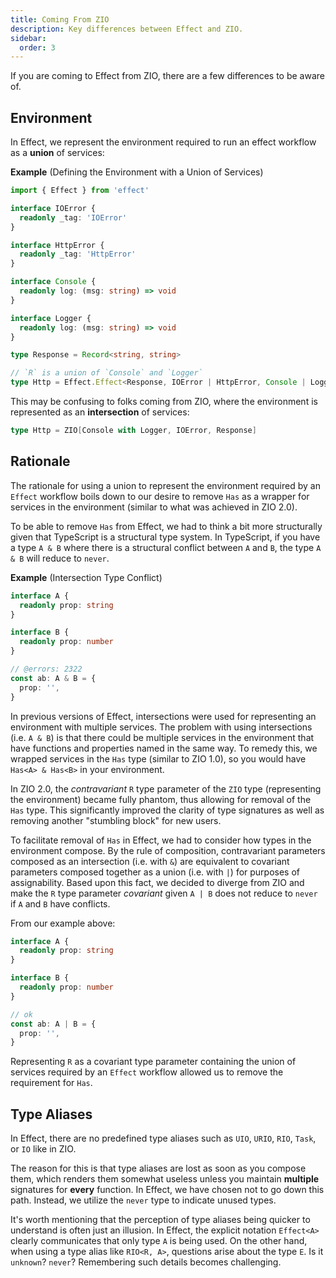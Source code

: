 ```yaml
---
title: Coming From ZIO
description: Key differences between Effect and ZIO.
sidebar:
  order: 3
---
```


If you are coming to Effect from ZIO, there are a few differences to be aware of.

## Environment

In Effect, we represent the environment required to run an effect workflow as a **union** of services:

**Example** (Defining the Environment with a Union of Services)

```ts twoslash "Console | Logger"
import { Effect } from 'effect'

interface IOError {
  readonly _tag: 'IOError'
}

interface HttpError {
  readonly _tag: 'HttpError'
}

interface Console {
  readonly log: (msg: string) => void
}

interface Logger {
  readonly log: (msg: string) => void
}

type Response = Record<string, string>

// `R` is a union of `Console` and `Logger`
type Http = Effect.Effect<Response, IOError | HttpError, Console | Logger>
```

This may be confusing to folks coming from ZIO, where the environment is represented as an **intersection** of services:

```scala showLineNumbers=false
type Http = ZIO[Console with Logger, IOError, Response]
```

## Rationale

The rationale for using a union to represent the environment required by an `Effect` workflow boils down to our desire to remove `Has` as a wrapper for services in the environment (similar to what was achieved in ZIO 2.0).

To be able to remove `Has` from Effect, we had to think a bit more structurally given that TypeScript is a structural type system. In TypeScript, if you have a type `A & B` where there is a structural conflict between `A` and `B`, the type `A & B` will reduce to `never`.

**Example** (Intersection Type Conflict)

```ts twoslash
interface A {
  readonly prop: string
}

interface B {
  readonly prop: number
}

// @errors: 2322
const ab: A & B = {
  prop: '',
}
```

In previous versions of Effect, intersections were used for representing an environment with multiple services. The problem with using intersections (i.e. `A & B`) is that there could be multiple services in the environment that have functions and properties named in the same way. To remedy this, we wrapped services in the `Has` type (similar to ZIO 1.0), so you would have `Has<A> & Has<B>` in your environment.

In ZIO 2.0, the _contravariant_ `R` type parameter of the `ZIO` type (representing the environment) became fully phantom, thus allowing for removal of the `Has` type. This significantly improved the clarity of type signatures as well as removing another "stumbling block" for new users.

To facilitate removal of `Has` in Effect, we had to consider how types in the environment compose. By the rule of composition, contravariant parameters composed as an intersection (i.e. with `&`) are equivalent to covariant parameters composed together as a union (i.e. with `|`) for purposes of assignability. Based upon this fact, we decided to diverge from ZIO and make the `R` type parameter _covariant_ given `A | B` does not reduce to `never` if `A` and `B` have conflicts.

From our example above:

```ts twoslash
interface A {
  readonly prop: string
}

interface B {
  readonly prop: number
}

// ok
const ab: A | B = {
  prop: '',
}
```

Representing `R` as a covariant type parameter containing the union of services required by an `Effect` workflow allowed us to remove the requirement for `Has`.

## Type Aliases

In Effect, there are no predefined type aliases such as `UIO`, `URIO`, `RIO`, `Task`, or `IO` like in ZIO.

The reason for this is that type aliases are lost as soon as you compose them, which renders them somewhat useless unless you maintain **multiple** signatures for **every** function. In Effect, we have chosen not to go down this path. Instead, we utilize the `never` type to indicate unused types.

It's worth mentioning that the perception of type aliases being quicker to understand is often just an illusion. In Effect, the explicit notation `Effect<A>` clearly communicates that only type `A` is being used. On the other hand, when using a type alias like `RIO<R, A>`, questions arise about the type `E`. Is it `unknown`? `never`? Remembering such details becomes challenging.
